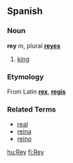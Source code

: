 ==Spanish==
===Noun===
'''rey''' ''m'', plural '''[[reyes]]'''

# [[king]]

===Etymology===
From Latin '''[[rex]]''', '''[[regis]]'''

===Related Terms===
*[[real]]
*[[reina]]
*[[reino]]

[[hu:Rey]]
[[fi:Rey]]